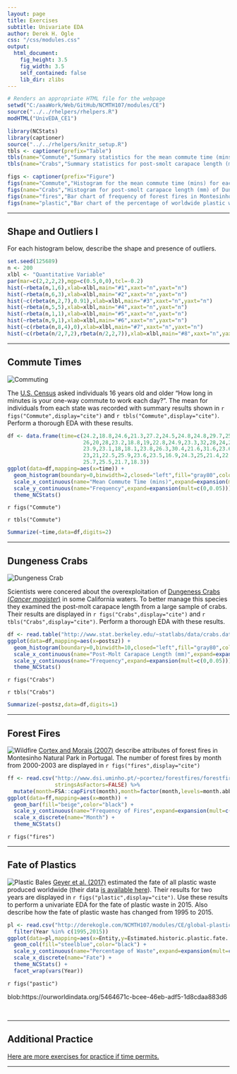 ```yaml
---
layout: page
title: Exercises
subtitle: Univariate EDA
author: Derek H. Ogle
css: "/css/modules.css"
output:
  html_document:
    fig_height: 3.5
    fig_width: 3.5
    self_contained: false
    lib_dir: zlibs
---
```


```r
# Renders an appropriate HTML file for the webpage
setwd("C:/aaaWork/Web/GitHub/NCMTH107/modules/CE")
source("../../rhelpers/rhelpers.R")
modHTML("UnivEDA_CE1")
```

```r
library(NCStats)
library(captioner)
source("../../rhelpers/knitr_setup.R")
tbls <- captioner(prefix="Table")
tbls(name="Commute","Summary statistics for the mean commute time (mins) for each state.")
tbls(name="Crabs","Summary statistics for post-smolt carapace length (mm) of Dungeness crab collected in California.")

figs <- captioner(prefix="Figure")
figs(name="Commute","Histogram for the mean commute time (mins) for each state.")
figs(name="Crabs","Histogram for post-smolt carapace length (mm) of Dungeness crab collected in California.")
figs(name="fires","Bar chart of frequency of forest fires in Montesinho Natural Part from 2000-2003.")
figs(name="plastic","Bar chart of the percentage of worldwide plastic waste by fate in 1995 and 2015.")
```

----

## Shape and Outliers I

For each histogram below, describe the shape and presence of outliers.

```r
set.seed(125689)
n <- 200
xlbl <- "Quantitative Variable"
par(mar=c(2,2,2,2),mgp=c(0.5,0,0),tcl=-0.2)
hist(~rbeta(n,1,6),xlab=xlbl,main="#1",xaxt="n",yaxt="n")
hist(~rbeta(n,6,3),xlab=xlbl,main="#2",xaxt="n",yaxt="n")
hist(~c(rbeta(n,2,7),0.91),xlab=xlbl,main="#3",xaxt="n",yaxt="n")
hist(~rbeta(n,5,5),xlab=xlbl,main="#4",xaxt="n",yaxt="n")
hist(~rbeta(n,1,1),xlab=xlbl,main="#5",xaxt="n",yaxt="n")
hist(~rbeta(n,9,1),xlab=xlbl,main="#6",xaxt="n",yaxt="n")
hist(~c(rbeta(n,8,4),0),xlab=xlbl,main="#7",xaxt="n",yaxt="n")
hist(~c(rbeta(n/2,7,2),rbeta(n/2,2,7)),xlab=xlbl,main="#8",xaxt="n",yaxt="n")
```

----

## Commute Times
<img src="zimgs/commuting.jpg" alt="Commuting" class="img-right">

The [U.S. Census](http://www.indexmundi.com/facts/united-states/quick-facts/all-states/average-commute-time#map) asked individuals 16 years old and older "How long in minutes is your one-way commute to work each day?". The mean for individuals from each state was recorded with summary results shown in `r figs("Commute",display="cite")` and `r tbls("Commute",display="cite")`. Perform a thorough EDA with these results.

```r
df <- data.frame(time=c(24.2,18.8,24.6,21.3,27.2,24.5,24.8,24.8,29.7,25.9,27,
                        26,20,28,23.2,18.8,19,22.8,24.9,23.3,32,28,24,22.9,
                        23.9,23.1,18,18.1,23.8,26.3,30.4,21.6,31.6,23.6,16.9,
                        23,21,22.5,25.9,23.6,23.5,16.9,24.3,25,21.4,22.2,27.7,
                        25.7,25.5,21.7,18.3))
ggplot(data=df,mapping=aes(x=time)) +
  geom_histogram(boundary=0,binwidth=2,closed="left",fill="gray80",color="black") +
  scale_x_continuous(name="Mean Commute Time (mins)",expand=expansion(mult=0.01)) +
  scale_y_continuous(name="Frequency",expand=expansion(mult=c(0,0.05))) +
  theme_NCStats()
```

`r figs("Commute")`

`r tbls("Commute")`

```r
Summarize(~time,data=df,digits=2)
```

----

## Dungeness Crabs
<img src="zimgs/Dungeness.jpg" alt="Dungeness Crab" class="img-right">

Scientists were concered about the overexploitation of [Dungeness Crabs (*Cancer magister*)](https://en.wikipedia.org/wiki/Dungeness_crab) in some California waters. To better manage this species they examined the post-molt carapace length from a large sample of crabs. Their results are displayed in `r figs("Crabs",display="cite")` and `r tbls("Crabs",display="cite")`. Perform a thorough EDA with these results.

```r
df <- read.table("http://www.stat.berkeley.edu/~statlabs/data/crabs.data",header=TRUE)
ggplot(data=df,mapping=aes(x=postsz)) +
  geom_histogram(boundary=0,binwidth=10,closed="left",fill="gray80",color="black") +
  scale_x_continuous(name="Post-Molt Carapace Length (mm)",expand=expansion(mult=0.01)) +
  scale_y_continuous(name="Frequency",expand=expansion(mult=c(0,0.05))) +
  theme_NCStats()
```

`r figs("Crabs")`

`r tbls("Crabs")`

```r
Summarize(~postsz,data=df,digits=1)
```

----

## Forest Fires
<img src="zimgs/wildfire.jpg" alt="Wildfire" class="img-right">
[Cortex and Morais (2007)](http://www3.dsi.uminho.pt/pcortez/fires.pdf) describe attributes of forest fires in Montesinho Natural Park in Portugal. The number of forest fires by month from 2000-2003 are displayed in `r figs("fires",display="cite")`

```r
ff <- read.csv("http://www.dsi.uminho.pt/~pcortez/forestfires/forestfires.csv",
               stringsAsFactors=FALSE) %>%
  mutate(month=FSA::capFirst(month),month=factor(month,levels=month.abb))
ggplot(data=ff,mapping=aes(x=month)) +
  geom_bar(fill="beige",color="black") +
  scale_y_continuous(name="Frequency of Fires",expand=expansion(mult=c(0,0.05))) +
  scale_x_discrete(name="Month") +
  theme_NCStats()
```

`r figs("fires")`

----


## Fate of Plastics
<img src="zimgs/plastic_bales.jpg" alt="Plastic Bales" class="img-right">
[Geyer et al. (2017)](http://advances.sciencemag.org/content/3/7/e1700782.full) estimated the fate of all plastic waste produced worldwide (their data [is available here](https://ourworldindata.org/grapher/global-plastic-fate)). Their results for two years are displayed in `r figs("plastic",display="cite")`. Use these results to perform a univariate EDA for the fate of plastic waste in 2015. Also describe how the fate of plastic waste has changed from 1995 to 2015.

```r
pl <- read.csv("http://derekogle.com/NCMTH107/modules/CE/global-plastic-fate.csv") %>%
  filter(Year %in% c(1995,2015))
ggplot(data=pl,mapping=aes(x=Entity,y=Estimated.historic.plastic.fate....)) +
  geom_col(fill="steelblue",color="black") +
  scale_y_continuous(name="Percentage of Waste",expand=expansion(mult=c(0,0.05))) +
  scale_x_discrete(name="Fate") +
  theme_NCStats() +
  facet_wrap(vars(Year))
```

`r figs("pastic")`



blob:https://ourworldindata.org/5464671c-bcee-46eb-adf5-1d8cdaa883d6

&nbsp;

----

## Additional Practice

[Here are more exercises for practice if time permits.](UnivEDA_CE2)

----
